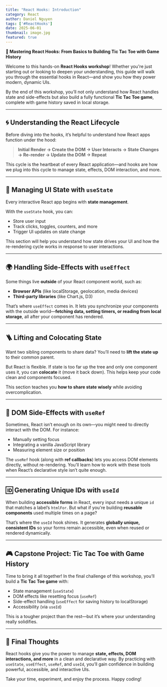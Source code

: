 ```yaml
---
title: "React Hooks: Introduction"
category: React
author: Daniel Nguyen
tags: ['#ReactHooks']
date: 2025-06-01
thumbnail: image.jpg
featured: true
---
```


**🧠 Mastering React Hooks: From Basics to Building Tic Tac Toe with Game History**

Welcome to this hands-on **React Hooks workshop**! Whether you're just starting out or looking to deepen your understanding, this guide will walk you through the essential hooks in React—and show you how they power modern, dynamic UIs.

By the end of this workshop, you’ll not only understand how React handles state and side-effects but also build a fully functional **Tic Tac Toe game**, complete with game history saved in local storage.

---

## 🌀 Understanding the React Lifecycle

Before diving into the hooks, it’s helpful to understand how React apps function under the hood:

> **Initial Render → Create the DOM → User Interacts → State Changes → Re-render → Update the DOM → Repeat**

This cycle is the heartbeat of every React application—and hooks are how we plug into this cycle to manage state, effects, DOM interaction, and more.

---

## 🔧 Managing UI State with `useState`

Every interactive React app begins with **state management**.

With the `useState` hook, you can:

* Store user input
* Track clicks, toggles, counters, and more
* Trigger UI updates on state change

This section will help you understand how state drives your UI and how the re-rendering cycle works in response to user interactions.

---

## 🌍 Handling Side-Effects with `useEffect`

Some things live **outside** of your React component world, such as:

* **Browser APIs** (like localStorage, geolocation, media devices)
* **Third-party libraries** (like Chart.js, D3)

That’s where `useEffect` comes in. It lets you synchronize your components with the outside world—**fetching data, setting timers, or reading from local storage**, all after your component has rendered.

---

## 🪜 Lifting and Colocating State

Want two sibling components to share data? You’ll need to **lift the state up** to their common parent.

But React is flexible. If state is too far up the tree and only one component uses it, you can **colocate** it (move it back down). This helps keep your code clean and components focused.

This section teaches you **how to share state wisely** while avoiding overcomplication.

---

## 🧱 DOM Side-Effects with `useRef`

Sometimes, React isn’t enough on its own—you might need to directly interact with the DOM. For instance:

* Manually setting focus
* Integrating a vanilla JavaScript library
* Measuring element size or position

The `useRef` hook (along with **ref callbacks**) lets you access DOM elements directly, without re-rendering. You’ll learn how to work with these tools when React’s declarative style isn’t quite enough.

---

## 🆔 Generating Unique IDs with `useId`

When building **accessible forms** in React, every input needs a unique `id` that matches a label’s `htmlFor`. But what if you're building **reusable components** used multiple times on a page?

That’s where the `useId` hook shines. It generates **globally unique, consistent IDs** so your forms remain accessible, even when reused or rendered dynamically.

---

## 🎮 Capstone Project: Tic Tac Toe with Game History

Time to bring it all together! In the final challenge of this workshop, you’ll build a **Tic Tac Toe game** with:

* State management (`useState`)
* DOM effects like resetting focus (`useRef`)
* Side-effect handling (`useEffect` for saving history to localStorage)
* Accessibility (via `useId`)

This is a tougher project than the rest—but it’s where your understanding really solidifies.

---

## 🚀 Final Thoughts

React hooks give you the power to manage **state, effects, DOM interactions, and more** in a clean and declarative way. By practicing with `useState`, `useEffect`, `useRef`, and `useId`, you’ll gain confidence in building powerful, accessible, and interactive UIs.

Take your time, experiment, and enjoy the process. Happy coding!

